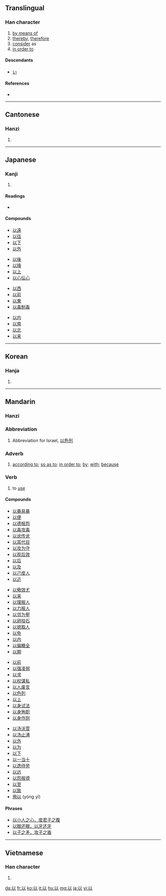 ==Translingual==
{{stroke order|type=animate}}

===Han character===
{{Han char|rn=9|rad=人|as=03|sn=5|four=2810<sub>0</sub>|canj=女戈人 (VIO)|ids=⿰[[已]][[人]]}}

# [[by means of]]
# [[thereby]], [[therefore]]
# [[consider]] as
# [[in order to]]

====Descendants====
* [[い]]

====References====
* {{Han ref|kx=0094.010|dkj=00388|dj=0199.010|hdz=10105.070|uh=4EE5|ud=20197|bh=A548|bd=42312}}

----

==Cantonese==

===Hanzi===
{{yue-hanzi|jyut=|y=[[yi5]], [[yu5]]}}

# {{defn|Cantonese|sort=人03}}

----

==Japanese==

===Kanji===
{{ja-kanji|grade=4|rs=人03}}

# {{defn|Japanese}}

====Readings====
* {{ja-readings|on=[[い]] ([[i]])|kun=[[おもう]] ([[omou]]), [[ゆえに]] ([[yueni]]), [[もって]] ([[以って]], [[motte]])}}

====Compounds====
{{top4}}
* [[以遠]]
* [[以往]]
* [[以下]]
* [[以外]]
{{mid4}}
* [[以後]]
* [[以降]]
* [[以上]]
* [[以心伝心]]
{{mid4}}
* [[以西]]
* [[以前]]
* [[以東]]
* [[以毒制毒]]
{{mid4}}
* [[以内]]
* [[以南]]
* [[以北]]
* [[以来]]
{{bottom}}

----

==Korean==

===Hanja===
{{ko-hanja|hangeul=이|rv=i|mr=i}}

# {{defn|Korean|sort=人03}}

----

==Mandarin==

===Hanzi===
{{cmn-hanzi|pin=[[yǐ]] ([[yi3]]), [[zhǎng]] ([[zhang3]])|wg=[[i3|i<sup>3</sup>]], [[chang3|chang<sup>3</sup>]]}}

===Abbreviation===
{{cmn-abbr|ts|pin=Yǐ|pint=Yi3|rs=人03}}

# Abbreviation for Israel, [[以色列]]

===Adverb===
{{cmn-adv|ts|pin=yǐ|pint=yi3|rs=人03}}

# [[according to]]; [[so as to]]; [[in order to]]; [[by]]; [[with]]; [[because]]

===Verb===
{{cmn-verb|ts|pin=yǐ|pint=yi3|rs=人03}}
# to [[use]]
====Compounds====
{{top4}}
* [[以暴易暴]]
* [[以便]]
* [[以德报怨]]
* [[以毒攻毒]]
* [[以讹传讹]]
* [[以耳代目]]
* [[以攻为守]]
* [[以观后效]]
* [[以后]]
* [[以及]]
* [[以己度人]]
* [[以近]]
{{mid4}}
* [[以儆效尤]]
* [[以来]]
* [[以理服人]]
* [[以力服人]]
* [[以邻为壑]]
* [[以卵投石]]
* [[以貌取人]]
* [[以免]]
* [[以内]]
* [[以偏概全]]
* [[以期]]
{{mid4}}
* [[以前]]
* [[以强凌弱]]
* [[以求]]
* [[以权谋私]]
* [[以人废言]]
* [[以色列]]
* [[以上]]
* [[以身试法]]
* [[以身殉职]]
* [[以身作则]]
{{mid4}}
* [[以汤沃雪]]
* [[以汤止沸]]
* [[以外]]
* [[以为]]
* [[以下]]
* [[以一当十]]
* [[以逸待劳]]
* [[以远]]
* [[以怨报德]]
* [[以至]]
* [[以致]]
* [[用以]] (yòng yǐ)
{{bottom}}

====Phrases====
* [[以小人之心，度君子之腹]]
* [[以眼还眼，以牙还牙]]
* [[以子之矛，攻子之盾]]
{{zh-attention}}
----

==Vietnamese==

===Han character===
{{vi-hantu|[[dĩ]]|rs=人03}}

# {{defn|Vietnamese|sort=人03}}

[[da:以]]
[[fr:以]]
[[ko:以]]
[[it:以]]
[[hu:以]]
[[mg:以]]
[[ja:以]]
[[vi:以]]